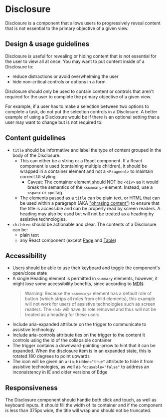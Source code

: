 
<Meta
  title="Components/Layouts and Structure/Disclosure"
  component={Disclosure}
/>

# Disclosure

Disclosure is a component that allows users to progressively reveal content that
is not essential to the primary objective of a given view.

## Design & usage guidelines

Disclosure is useful for revealing or hiding content that is not essential for
the user to view all at once. You may want to put content inside of a Disclosure
to:

- reduce distractions or avoid overwhelming the user
- hide non-critical controls or options in a form

Disclosure should only be used to contain content or controls that aren't
required for the user to complete the primary objective of a given view.

For example, if a user has to make a selection between two options to complete a
task, do not put the selection controls in a Disclosure. A better example of
using a Disclosure would be if there is an optional setting that a user may want
to change but is not required to.

## Content guidelines

- `title` should be informative and label the type of content grouped in the
  body of the Disclosure.
  - This can either be a string or a React component. If a React component is
    used (containing multiple children), it should be wrapped in a container
    element and not a `<Fragment>` to maintain correct UI styling.
    - Caveat: The container element should NOT be `<div>` as it would break the
      semantics of the `<summary>` element. Instead, use a `<span>` or `<p>`
      tag.
  - The elements passed as a `title` can be plain text, or HTML that can be used
    within a paragraph (AKA
    ["phrasing content"](https://developer.mozilla.org/en-US/docs/Web/HTML/Content_categories#phrasing_content))
    to ensure that the title is accessible and can be properly read by screen
    readers. A heading may also be used but will not be treated as a heading by
    assistive technologies.
- `children` should be actionable and clear. The contents of a Disclosure can
  be:
  - plain text
  - any React component (except
    [Page](../?path=/docs/components-layouts-and-structure-page--docs) and
    [Table](../?path=/docs/components-lists-and-tables-table--docs))

## Accessibility

- Users should be able to use their keyboard and toggle the component's
  open/close state
- A single Heading element is permitted in `summary` elements, however, it might
  lose some accessibility benefits, since according to
  [MDN](https://developer.mozilla.org/en-US/docs/Web/HTML/Element/summary#summaries_as_headings):
  > Warning: Because the `<summary>` element has a default role of button (which
  > strips all roles from child elements), this example will not work for users
  > of assistive technologies such as screen readers. The `<h4>` will have its
  > role removed and thus will not be treated as a heading for these users.
- Include aria-expanded attribute on the trigger to communicate to assistive
  technology
- Include aria-controls attribute ties on the trigger to the content it controls
  using the id of the collapsible container
- The trigger contains a downward-pointing-arrow to hint that it can be
  expanded. When the disclosure item is in an expanded state, this is rotated
  180 degrees to point upwards
- The icon will be given an `aria-hidden="true"` attribute to hide it from
  assistive technologies, as well as `focusable="false"` to address an
  inconsistency in IE and older versions of Edge

## Responsiveness

The Disclosure component should handle both click and touch, as well as keyboard
inputs. It should fill the width of its container and if the component is less
than 375px wide, the title will wrap and should not be truncated.
